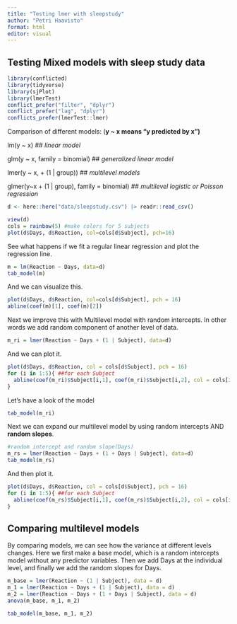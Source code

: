 ```yaml
---
title: "Testing lmer with sleepstudy"
author: "Petri Haavisto"
format: html
editor: visual
---
```


## Testing Mixed models with sleep study data

```r
library(conflicted)  
library(tidyverse)
library(sjPlot)
library(lmerTest)
conflict_prefer("filter", "dplyr")
conflict_prefer("lag", "dplyr")
conflicts_prefer(lmerTest::lmer)
```

Comparison of different models: (**y \~ x means "y predicted by x")**

lm(y \~ x) \## *linear model*

glm(y \~ x, family = binomial) \## *generalized linear model*

lmer(y \~ x, + (1 \| group)) \## *multilevel models*

glmer(y\~x + (1 \| group), family = binomial) \## *multilevel logistic or Poisson regression*

```r
d <- here::here("data/sleepstudy.csv") |> readr::read_csv()
```

```r
view(d)
cols = rainbow(5) #make colors for 5 subjects
plot(d$Days, d$Reaction, col=cols[d$Subject], pch=16)
```

See what happens if we fit a regular linear regression and plot the regression line.

```r
m = lm(Reaction ~ Days, data=d)
tab_model(m)
```

And we can visualize this.

```r
plot(d$Days, d$Reaction, col=cols[d$Subject], pch = 16)
abline(coef(m)[1], coef(m)[2])
```

Next we improve this with Multilevel model with random intercepts. In other words we add random component of another level of data.

```r
m_ri = lmer(Reaction ~ Days + (1 | Subject), data=d)
```

And we can plot it.

```r
plot(d$Days, d$Reaction, col = cols[d$Subject], pch = 16)
for (i in 1:5){ ##for each Subject
  abline(coef(m_ri)$Subject[i,1], coef(m_ri)$Subject[i,2], col = cols[i])
}

```

Let's have a look of the model

```r
tab_model(m_ri)
```

Next we can expand our multilevel model by using random intercepts AND **random slopes**.

```r
#random intercept and random slope(Days)
m_rs = lmer(Reaction ~ Days + (1 + Days | Subject), data=d)
tab_model(m_rs)
```

And then plot it.

```r
plot(d$Days, d$Reaction, col = cols[d$Subject], pch = 16)
for (i in 1:5){ ##for each Subject
  abline(coef(m_rs)$Subject[i,1], coef(m_rs)$Subject[i,2], col = cols[i])
}
```

## Comparing multilevel models

By comparing models, we can see how the variance at different levels changes. Here we first make a base model, which is a random intercepts model without any predictor variables. Then we add Days at the individual level, and finally we add the random slopes for Days.

```r
m_base = lmer(Reaction ~ (1 | Subject), data = d)
m_1 = lmer(Reaction ~ Days + (1 | Subject), data = d)
m_2 = lmer(Reaction ~ Days + (1 + Days | Subject), data = d)
anova(m_base, m_1, m_2)
```

```r
tab_model(m_base, m_1, m_2)
```
